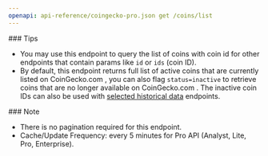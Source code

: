 ```yaml
---
openapi: api-reference/coingecko-pro.json get /coins/list
---
```


<Tip>
  ### Tips

  - You may use this endpoint to query the list of coins with coin id for other endpoints that contain params like `id` or `ids` (coin ID).
  - By default, this endpoint returns full list of active coins that are currently listed on CoinGecko.com , you can also flag `status=inactive` to retrieve coins that are no longer available on CoinGecko.com . The inactive coin IDs can also be used with [selected historical data](https://docs.coingecko.com/changelog/30042024) endpoints.
</Tip>

<Note>
  ### Note

  - There is no pagination required for this endpoint.
  - Cache/Update Frequency: every 5 minutes for Pro API (Analyst, Lite, Pro, Enterprise).
</Note>